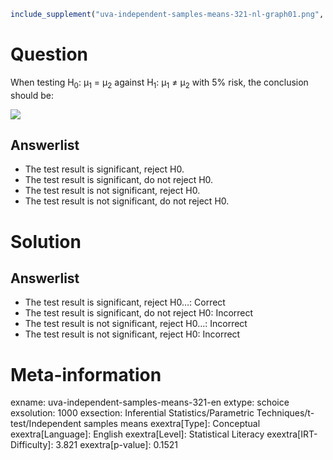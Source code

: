 ```r
include_supplement("uva-independent-samples-means-321-nl-graph01.png", recursive = TRUE)
```

Question
========

When testing H~0~: μ~1~ = μ~2~ against H~1~: μ~1~ ≠ μ~2~ with 5% risk, the conclusion should be:

![](uva-independent-samples-means-321-nl-graph01.png)

Answerlist
----------

* The test result is significant, reject H0.
* The test result is significant, do not reject H0.
* The test result is not significant, reject H0.
* The test result is not significant, do not reject H0.

Solution
========

Answerlist
----------

* The test result is significant, reject H0...: Correct
* The test result is significant, do not reject H0: Incorrect
* The test result is not significant, reject H0...: Incorrect
* The test result is not significant, reject H0: Incorrect

Meta-information
================
exname: uva-independent-samples-means-321-en
extype: schoice
exsolution: 1000
exsection: Inferential Statistics/Parametric Techniques/t-test/Independent samples means
exextra[Type]: Conceptual
exextra[Language]: English
exextra[Level]: Statistical Literacy
exextra[IRT-Difficulty]: 3.821
exextra[p-value]: 0.1521
